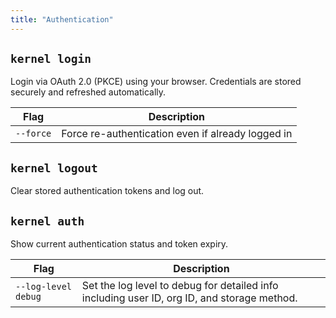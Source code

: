 ```yaml
---
title: "Authentication"
---
```


## `kernel login`
Login via OAuth 2.0 (PKCE) using your browser. Credentials are stored securely and refreshed automatically.

| Flag | Description |
|------|-------------|
| `--force` | Force re-authentication even if already logged in |

## `kernel logout`
Clear stored authentication tokens and log out.

## `kernel auth`
Show current authentication status and token expiry.

| Flag | Description |
|------|-------------|
| `--log-level debug` | Set the log level to debug for detailed info including user ID, org ID, and storage method. |
